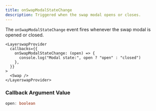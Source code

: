 ```yaml
---
title: onSwapModalStateChange
description: Triggered when the swap modal opens or closes.
---
```


The `onSwapModalStateChange` event fires whenever the swap modal is opened or closed.

```tsx
<LayerswapProvider
  callbacks={{
    onSwapModalStateChange: (open) => {
      console.log("Modal state:", open ? "open" : "closed")
    },
  }}
>
  <Swap />
</LayerswapProvider>
```

### Callback Argument Value

```TypeScript  theme={"system"}
open: boolean
```